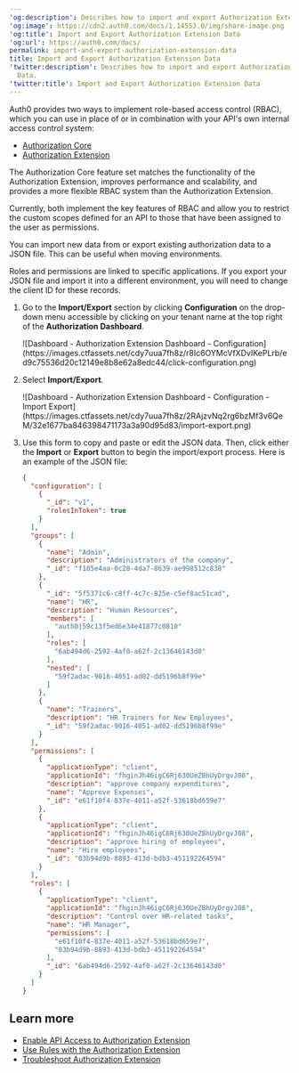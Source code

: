 ---
'og:description': Describes how to import and export Authorization Extension Data.
'og:image': https://cdn2.auth0.com/docs/1.14553.0/img/share-image.png
'og:title': Import and Export Authorization Extension Data
'og:url': https://auth0.com/docs/
permalink: import-and-export-authorization-extension-data
title: Import and Export Authorization Extension Data
'twitter:description': Describes how to import and export Authorization Extension
  Data.
'twitter:title': Import and Export Authorization Extension Data
---
<Callout icon="file-lines" color="#0EA5E9" iconType="regular">

Auth0 provides two ways to implement role-based access control (RBAC), which you can use in place of or in combination with your API's own internal access control system:

* [Authorization Core](/docs/manage-users/access-control/rbac)
* [Authorization Extension](/docs/customize/extensions/authorization-extension)

The Authorization Core feature set matches the functionality of the Authorization Extension, improves performance and scalability, and provides a more flexible RBAC system than the Authorization Extension.

Currently, both implement the key features of RBAC and allow you to restrict the custom scopes defined for an API to those that have been assigned to the user as permissions.

</Callout>

You can import new data from or export existing authorization data to a JSON file. This can be useful when moving environments.

<Callout icon="file-lines" color="#0EA5E9" iconType="regular">

Roles and permissions are linked to specific applications. If you export your JSON file and import it into a different environment, you will need to change the client ID for these records.

</Callout>

1. Go to the **Import/Export** section by clicking **Configuration** on the drop-down menu accessible by clicking on your tenant name at the top right of the **Authorization Dashboard**.

   <Frame>![Dashboard - Authorization Extension Dashboard - Configuration](https://images.ctfassets.net/cdy7uua7fh8z/r8Ic6OYMcVfXDvIKePLrb/ed9c75536d20c12149e8b8e62a8edc44/click-configuration.png)</Frame>
2. Select **Import/Export**.

   <Frame>![Dashboard - Authorization Extension Dashboard - Configuration - Import Export](https://images.ctfassets.net/cdy7uua7fh8z/2RAjzvNq2rg6bzMf3v6QeM/32e1677ba846398471173a3a90d95d83/import-export.png)</Frame>
3. Use this form to copy and paste or edit the JSON data. Then, click either the **Import** or **Export** button to begin the import/export process. Here is an example of the JSON file:

   ```json lines expandable
   {
     "configuration": [
       {
         "_id": "v1",
         "rolesInToken": true
       }
     ],
     "groups": [
       {
         "name": "Admin",
         "description": "Administrators of the company",
         "_id": "f185e4aa-0c28-4da7-8639-ae998512c838"
       },
       {
         "_id": "5f5371c6-c8ff-4c7c-825e-c5ef8ac51cad",
         "name": "HR",
         "description": "Human Resources",
         "members": [
           "auth0|59c13f5ed6e34e41877c0810"
         ],
         "roles": [
           "6ab494d6-2592-4af0-a62f-2c13646143d0"
         ],
         "nested": [
           "59f2adac-9016-4051-ad02-dd5196b8f99e"
         ]
       },
       {
         "name": "Trainers",
         "description": "HR Trainers for New Employees",
         "_id": "59f2adac-9016-4051-ad02-dd5196b8f99e"
       }
     ],
     "permissions": [
       {
         "applicationType": "client",
         "applicationId": "fhginJh46igC6Rj630UeZBhUyDrgvJ08",
         "description": "approve company expenditures",
         "name": "Approve Expenses",
         "_id": "e61f10f4-837e-4011-a52f-53618bd659e7"
       },
       {
         "applicationType": "client",
         "applicationId": "fhginJh46igC6Rj630UeZBhUyDrgvJ08",
         "description": "approve hiring of employees",
         "name": "Hire employees",
         "_id": "03b94d9b-8893-413d-bdb3-451192264594"
       }
     ],
     "roles": [
       {
         "applicationType": "client",
         "applicationId": "fhginJh46igC6Rj630UeZBhUyDrgvJ08",
         "description": "Control over HR-related tasks",
         "name": "HR Manager",
         "permissions": [
           "e61f10f4-837e-4011-a52f-53618bd659e7",
           "03b94d9b-8893-413d-bdb3-451192264594"
         ],
         "_id": "6ab494d6-2592-4af0-a62f-2c13646143d0"
       }
     ]
   }
   ```


   

   

## Learn more

* [Enable API Access to Authorization Extension](/docs/customize/extensions/authorization-extension/enable-api-access-to-authorization-extension)
* [Use Rules with the Authorization Extension](/docs/customize/extensions/authorization-extension/use-rules-with-the-authorization-extension)
* [Troubleshoot Authorization Extension](/docs/troubleshoot/authentication-issues/troubleshoot-authorization-extension)